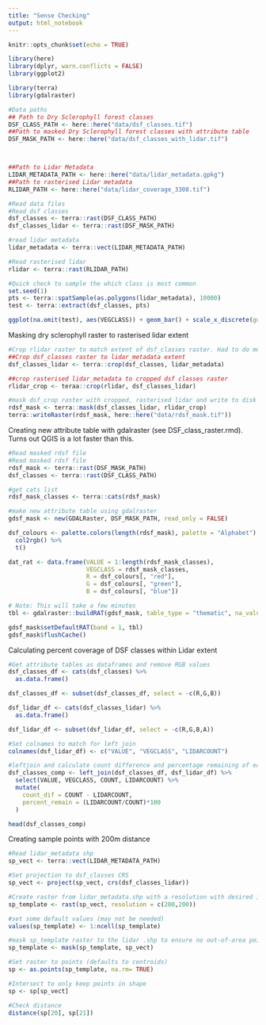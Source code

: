 ```yaml
---
title: "Sense Checking"
output: html_notebook
---
```


```r
knitr::opts_chunk$set(echo = TRUE)

library(here)
library(dplyr, warn.conflicts = FALSE)
library(ggplot2)

library(terra)
library(gdalraster)

```

```r
#Data paths
## Path to Dry Sclerophyll forest classes
DSF_CLASS_PATH <- here::here("data/dsf_classes.tif")
##Path to masked Dry Sclerophyll forest classes with attribute table
DSF_MASK_PATH <- here::here("data/dsf_classes_with_lidar.tif")



##Path to Lidar Metadata
LIDAR_METADATA_PATH <- here::here("data/lidar_metadata.gpkg")
##Path to rasterised Lidar metadata
RLIDAR_PATH <- here::here("data/lidar_coverage_3308.tif")
```

```r
#Read data files
#Read dsf classes
dsf_classes <- terra::rast(DSF_CLASS_PATH)
dsf_classes_lidar <- terra::rast(DSF_MASK_PATH)

#read lidar metadata
lidar_metadata <- terra::vect(LIDAR_METADATA_PATH)

#Read rasterised lidar
rlidar <- terra::rast(RLIDAR_PATH)
```

```r
#Quick check to sample the which class is most common
set.seed(1)
pts <- terra::spatSample(as.polygons(lidar_metadata), 10000)
test <- terra::extract(dsf_classes, pts)

ggplot(na.omit(test), aes(VEGCLASS)) + geom_bar() + scale_x_discrete(guide = guide_axis(angle = 90))
```

Masking dry sclerophyll raster to rasterised lidar extent

```r
#Crop rlidar raster to match extent of dsf_classes raster. Had to do multiple crops to get it working
##Crop dsf_classes raster to lidar_metadata extent
dsf_classes_lidar <- terra::crop(dsf_classes, lidar_metadata)

##crop rasterised lidar_metadata to cropped dsf classes raster 
rlidar_crop <- teraa::crop(rlidar, dsf_classes_lidar)

#mask dsf_crop raster with cropped, rasterised lidar and write to disk
rdsf_mask <- terra::mask(dsf_classes_lidar, rlidar_crop)
terra::writeRaster(rdsf_mask, here::here("data/rdsf_mask.tif"))
```

Creating new attribute table with gdalraster (see DSF_class_raster.rmd). Turns out QGIS is a lot faster than this.

```r
#Read masked rdsf file
#Read masked rdsf file
rdsf_mask <- terra::rast(DSF_MASK_PATH)
dsf_classes <- terra::rast(DSF_CLASS_PATH)

#get cats list
rdsf_mask_classes <- terra::cats(rdsf_mask)

#make new attribute table using gdalraster
gdsf_mask <- new(GDALRaster, DSF_MASK_PATH, read_only = FALSE)

dsf_colours <- palette.colors(length(rdsf_mask), palette = "Alphabet") %>%
  col2rgb() %>%
  t()

dat_rat <- data.frame(VALUE = 1:length(rdsf_mask_classes),
                      VEGCLASS = rdsf_mask_classes,
                      R = dsf_colours[, "red"],
                      G = dsf_colours[, "green"],
                      B = dsf_colours[, "blue"])

# Note: This will take a few minutes
tbl <- gdalraster::buildRAT(gdsf_mask, table_type = "thematic", na_value = -9999, join_df = dat_rat)

gdsf_mask$setDefaultRAT(band = 1, tbl)
gdsf_mask$flushCache()
```

Calculating percent coverage of DSF classes within Lidar extent

```r
#Get attribute tables as dataframes and remove RGB values
dsf_classes_df <- cats(dsf_classes) %>% 
  as.data.frame()

dsf_classes_df <- subset(dsf_classes_df, select = -c(R,G,B))

dsf_lidar_df <- cats(dsf_classes_lidar) %>% 
  as.data.frame()

dsf_lidar_df <- subset(dsf_lidar_df, select = -c(R,G,B,A))

#Set colnames to match for left_join
colnames(dsf_lidar_df) <- c("VALUE", "VEGCLASS", "LIDARCOUNT")

#leftjoin and calculate count difference and percentage remaining of each class
dsf_classes_comp <- left_join(dsf_classes_df, dsf_lidar_df) %>% 
  select(VALUE, VEGCLASS, COUNT, LIDARCOUNT) %>% 
  mutate(
    count_dif = COUNT - LIDARCOUNT,
    percent_remain = (LIDARCOUNT/COUNT)*100
  )

head(dsf_classes_comp)

```
Creating sample points with 200m distance

```r
#Read lidar_metadata shp
sp_vect <- terra::vect(LIDAR_METADATA_PATH)

#Set projection to dsf_classes CRS
sp_vect <- project(sp_vect, crs(dsf_classes_lidar))

#Create raster from lidar_metadata.shp with a resolution with desired inter-point distance
sp_template <- rast(sp_vect, resolution = c(200,200))

#set some default values (may not be needed)
values(sp_template) <- 1:ncell(sp_template)

#mask sp_template raster to the lidar .shp to ensure no out-of-area points
sp_template <- mask(sp_template, sp_vect)

#Set raster to points (defaults to centroids)
sp <- as.points(sp_template, na.rm= TRUE)

#Intersect to only keep points in shape
sp <- sp[sp_vect]

#Check distance
distance(sp[20], sp[21])
```

